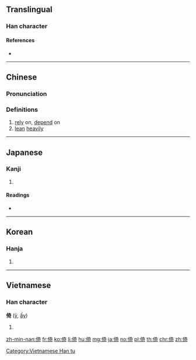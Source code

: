 ==Translingual==

===Han character===
{{Han char|rn=9|rad=人|as=08|sn=10|four=24221|canj=OKMR|ids=⿰亻奇}}

====References====
* {{Han ref|kx=0108.050|dkj=00776|dj=0230.010|hdz=10173.010|uh=501A|ud=20506|bh=ADCA|bd=44490}}

----

==Chinese==
{{zh-forms}}

===Pronunciation===
{{zh-pron
|m=yǐ
|c=ji2
|mn=óa/í
|mn_note=óa - vernacular, í - literary
|mc=y
|oc=y
|ma=
|cat=v
}}

===Definitions===
# [[rely]] on, [[depend]] on
# [[lean]] [[heavily]]

----

==Japanese==

===Kanji===
{{ja-kanji|grade=|rs=人08}}

# {{defn|lang=ja|sort=人08}}

====Readings====
* {{ja-readings|on=[[い]] (i), [[き]] (ki)|kun=[[よる]] (yoru), [[たのむ]] (tanomu)}}

----

==Korean==

===Hanja===
{{ko-hanja|hangeul=[[의]], [[기]]|rv=ui, gi|mr=ŭi, ki}}

# {{defn|lang=ko|sort=人08}}

----

==Vietnamese==

===Han character===
'''倚''' ([[ỷ]], [[ấy]])

# {{defn|lang=vi}}

[[Category:Vietnamese Han tu]]

[[zh-min-nan:倚]]
[[fr:倚]]
[[ko:倚]]
[[li:倚]]
[[hu:倚]]
[[mg:倚]]
[[ja:倚]]
[[no:倚]]
[[pl:倚]]
[[th:倚]]
[[chr:倚]]
[[zh:倚]]